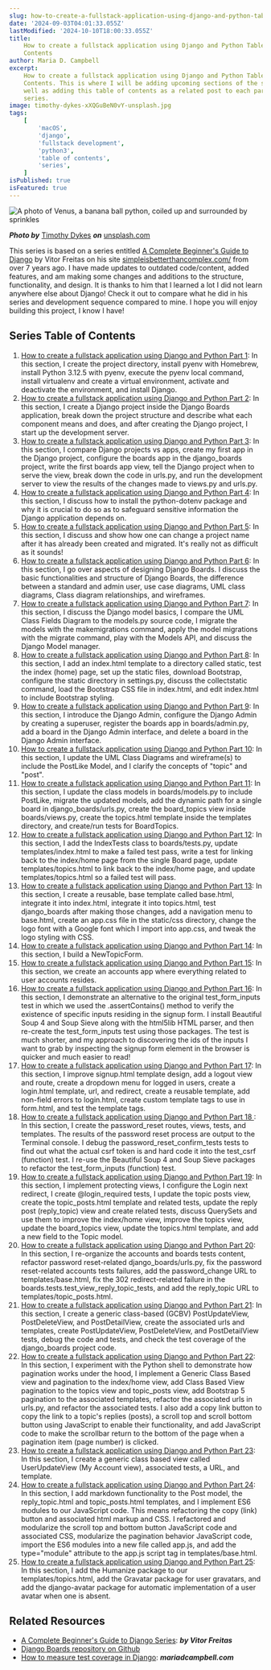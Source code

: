 ```yaml
---
slug: how-to-create-a-fullstack-application-using-django-and-python-table-of-contents
date: '2024-09-03T04:01:33.055Z'
lastModified: '2024-10-10T18:00:33.055Z'
title:
    How to create a fullstack application using Django and Python Table of
    Contents
author: Maria D. Campbell
excerpt:
    How to create a fullstack application using Django and Python Table of
    Contents. This is where I will be adding upcoming sections of the series as
    well as adding this table of contents as a related post to each part of the
    series.
image: timothy-dykes-xXQGuBeN0vY-unsplash.jpg
tags:
    [
        'macOS',
        'django',
        'fullstack development',
        'python3',
        'table of contents',
        'series',
    ]
isPublished: true
isFeatured: true
---
```


![A photo of Venus, a banana ball python, coiled up and surrounded by sprinkles](timothy-dykes-xXQGuBeN0vY-unsplash.jpg)

**_Photo by_** [Timothy Dykes](https://unsplash.com/@timothycdykes) **_on_**
[unsplash.com](https://unsplash.com/photos/brown-and-white-snake-on-white-textile-xXQGuBeN0vY)

This series is based on a series entitled
[A Complete Beginner's Guide to Django](https://simpleisbetterthancomplex.com/series/beginners-guide/1.11/)
by Vitor Freitas on his site
[simpleisbetterthancomplex.com/](https://simpleisbetterthancomplex.com/) from
over 7 years ago. I have made updates to outdated code/content, added features,
and am making some changes and additions to the structure, functionality, and
design. It is thanks to him that I learned a lot I did not learn anywhere else
about Django! Check it out to compare what he did in his series and development
sequence compared to mine. I hope you will enjoy building this project, I know I
have!

## Series Table of Contents

1.  [How to create a fullstack application using Django and Python Part 1](/blog/how-to-create-a-fullstack-application-using-django-and-python-part-1):
    In this section, I create the project directory, install pyenv with
    Homebrew, install Python 3.12.5 with pyenv, execute the pyenv local command,
    install virtualenv and create a virtual environment, activate and deactivate
    the environment, and install Django.
1.  [How to create a fullstack application using Django and Python Part 2](https://www.mariadcampbell.com/blog/how-to-create-a-fullstack-application-using-django-and-python-part-2):
    In this section, I create a Django project inside the Django Boards
    application, break down the project structure and describe what each
    component means and does, and after creating the Django project, I start up
    the development server.
1.  [How to create a fullstack application using Django and Python Part 3](/blog/how-to-create-a-fullstack-application-using-django-and-python-part-3):
    In this section, I compare Django projects vs apps, create my first app in
    the Django project, configure the boards app in the django_boards project,
    write the first boards app view, tell the Django project when to serve the
    view, break down the code in urls.py, and run the development server to view
    the results of the changes made to views.py and urls.py.
1.  [How to create a fullstack application using Django and Python Part 4](/blog/how-to-create-a-fullstack-application-using-django-and-python-part-4):
    In this section, I discuss how to install the python-dotenv package and why
    it is crucial to do so as to safeguard sensitive information the Django
    application depends on.
1.  [How to create a fullstack application using Django and Python Part 5](/blog/how-to-create-a-fullstack-application-using-django-and-python-part-5):
    In this section, I discuss and show how one can change a project name after
    it has already been created and migrated. It's really not as difficult as it
    sounds!
1.  [How to create a fullstack application using Django and Python Part 6](http://localhost:3000/blog/how-to-create-a-fullstack-application-using-django-and-python-part-6):
    In this section, I go over aspects of designing Django Boards. I discuss the
    basic functionalities and structure of Django Boards, the difference between
    a standard and admin user, use case diagrams, UML class diagrams, Class
    diagram relationships, and wireframes.
1.  [How to create a fullstack application using Django and Python Part 7](https://www.mariadcampbell.com/blog/how-to-create-a-fullstack-application-using-django-and-python-part-7):
    In this section, I discuss the Django model basics, I compare the UML Class
    Fields Diagram to the models.py source code, I migrate the models with the
    makemigrations command, apply the model migrations with the migrate command,
    play with the Models API, and discuss the Django Model manager.
1.  [How to create a fullstack application using Django and Python Part 8](/blog/how-to-create-a-fullstack-application-using-django-and-python-part-8):
    In this section, I add an index.html template to a directory called static,
    test the index (home) page, set up the static files, download Bootstrap,
    configure the static directory in settings.py, discuss the collectstatic
    command, load the Bootstrap CSS file in index.html, and edit index.html to
    include Bootstrap styling.
1.  [How to create a fullstack application using Django and Python Part 9](http://localhost:3000/blog/jhow-to-create-a-fullstack-application-using-django-and-python-part-9):
    In this section, I introduce the Django Admin, configure the Django Admin by
    creating a superuser, register the boards app in boards/admin.py, add a
    board in the Django Admin interface, and delete a board in the Django Admin
    interface.
1.  [How to create a fullstack application using Django and Python Part 10](/blog/how-to-create-a-fullstack-application-using-django-and-python-part-10):
    In this section, I update the UML Class Diagrams and wireframe(s) to include
    the PostLike Model, and I clarify the concepts of "topic" and "post".
1.  [How to create a fullstack application using Django and Python Part 11](/blog/how-to-create-a-fullstack-application-using-django-and-python-part-11#related-posts):
    In this section, I update the class models in boards/models.py to include
    PostLike, migrate the updated models, add the dynamic path for a single
    board in django_boards/urls.py, create the board_topics view inside
    boards/views.py, create the topics.html template inside the templates
    directory, and create/run tests for BoardTopics.
1.  [How to create a fullstack application using Django and Python Part 12](/blog/how-to-create-a-fullstack-application-using-django-and-python-part-12):
    In this section, I add the IndexTests class to boards/tests.py, update
    templates/index.html to make a failed test pass, write a test for linking
    back to the index/home page from the single Board page, update
    templates/topics.html to link back to the index/home page, and update
    templates/topics.html so a failed test will pass.
1.  [How to create a fullstack application using Django and Python Part 13](/blog/how-to-create-a-fullstack-application-using-django-and-python-part-13):
    In this section, I create a reusable, base template called base.html,
    integrate it into index.html, integrate it into topics.html, test
    django_boards after making those changes, add a navigation menu to
    base.html, create an app.css file in the static/css directory, change the
    logo font with a Google font which I import into app.css, and tweak the logo
    styling with CSS.
1.  [How to create a fullstack application using Django and Python Part 14](http://localhost:3000/blog/how-to-create-a-fullstack-application-using-django-and-python-part-14#conclusion):
    In this section, I build a NewTopicForm.
1.  [How to create a fullstack application using Django and Python Part 15](/blog/how-to-create-a-fullstack-application-using-django-and-python-table-of-contents):
    In this section, we create an accounts app where everything related to user
    accounts resides.
1.  [How to create a fullstack application using Django and Python Part 16](/blog/how-to-create-a-fullstack-application-using-django-and-python-part-16):
    In this section, I demonstrate an alternative to the original
    test_form_inputs test in which we used the .assertContains() method to
    verify the existence of specific inputs residing in the signup form. I
    install Beautiful Soup 4 and Soup Sieve along with the html5lib HTML parser,
    and then re-create the test_form_inputs test using those packages. The test
    is much shorter, and my approach to discovering the ids of the inputs I want
    to grab by inspecting the signup form element in the browser is quicker and
    much easier to read!
1.  [How to create a fullstack application using Django and Python Part 17](/blog/how-to-create-a-fullstack-application-using-django-and-python-part-17):
    In this section, I improve signup.html template design, add a logout view
    and route, create a dropdown menu for logged in users, create a login.html
    template, url, and redirect, create a reusable template, add non-field
    errors to login.html, create custom template tags to use in form.html, and
    test the template tags.
1.  [How to create a fullstack application using Django and Python Part 18 ](/blog/how-to-create-a-fullstack-application-using-django-and-python-part-18):
    In this section, I create the password_reset routes, views, tests, and
    templates. The results of the password reset process are output to the
    Terminal console. I debug the password_reset_confirm_tests tests to find out
    what the actual csrf token is and hard code it into the test_csrf (function)
    test. I re-use the Beautiful Soup 4 and Soup Sieve packages to refactor the
    test_form_inputs (function) test.
1.  [How to create a fullstack application using Django and Python Part 19](/blog/how-to-create-a-fullstack-application-using-django-and-python-part-19#related-posts):
    In this section, I implement protecting views, I configure the Login next
    redirect, I create @login_required tests, I update the topic posts view,
    create the topic_posts.html template and related tests, update the reply
    post (reply_topic) view and create related tests, discuss QuerySets and use
    them to improve the index/home view, improve the topics view, update the
    board_topics view, update the topics.html template, and add a new field to
    the Topic model.
1.  [How to create a fullstack application using Django and Python Part 20](/blog/how-to-create-a-fullstack-application-using-django-and-python-part-20):
    In this section, I re-organize the accounts and boards tests content,
    refactor password reset-related django_boards/urls.py, fix the password
    reset-related accounts tests failures, add the password_change URL to
    templates/base.html, fix the 302 redirect-related failure in the
    boards.tests.test_view_reply_topic_tests, and add the reply_topic URL to
    templates/topic_posts.html.
1.  [How to create a fullstack application using Django and Python Part 21](/blog/how-to-create-a-fullstack-application-using-django-and-python-part-21#finishing-the-postupdateviewtests-tests):
    In this section, I create a generic class-based (GCBV) PostUpdateView,
    PostDeleteView, and PostDetailView, create the associated urls and
    templates, create PostUpdateView, PostDeleteView, and PostDetailView tests,
    debug the code and tests, and check the test coverage of the django_boards
    project code.
1.  [How to create a fullstack application using Django and Python Part 22](/blog/how-to-create-a-fullstack-application-using-django-and-python-part-22):
    In this section, I experiment with the Python shell to demonstrate how
    pagination works under the hood, I implement a Generic Class Based view and
    pagination to the index/home view, add Class Based View pagination to the
    topics view and topic_posts view, add Bootstrap 5 pagination to the
    associated templates, refactor the associated urls in urls.py, and refactor
    the associated tests. I also add a copy link button to copy the link to a
    topic's replies (posts), a scroll top and scroll bottom button using
    JavaScript to enable their functionality, and add JavaScript code to make
    the scrollbar return to the bottom of the page when a pagination item (page
    number) is clicked.
1.  [How to create a fullstack application using Django and Python Part 23](/blog/how-to-create-a-fullstack-application-using-django-and-python-part-23):
    In this section, I create a generic class based view called UserUpdateView
    (My Account view), associated tests, a URL, and template.
1.  [How to create a fullstack application using Django and Python Part 24](/blog/how-to-create-a-fullstack-application-using-django-and-python-part-24):
    In this section, I add markdown functionality to the Post model, the
    reply_topic.html and topic_posts.html templates, and I implement ES6 modules
    to our JavaScript code. This means refactoring the copy (link) button and
    associated html markup and CSS. I refactored and modularize the scroll top
    and bottom button JavaScript code and associated CSS, modularize the
    pagination behavior JavaScript code, import the ES6 modules into a new file
    called app.js, and add the type="module" attribute to the app.js script tag
    in templates/base.html.
1.  [How to create a fullstack application using Django and Python Part 25](/blog/how-to-create-a-fullstack-application-using-django-and-python-part-25):
    In this section, I add the Humanize package to our templates/topics.html,
    add the Gravatar package for user gravatars, and add the django-avatar
    package for automatic implementation of a user avatar when one is absent.

## Related Resources

-   [A Complete Beginner's Guide to Django Series](https://simpleisbetterthancomplex.com/series/beginners-guide/1.11/):
    **_by Vitor Freitas_**
-   [Django Boards repository on Github](https://github.com/interglobalmedia/django-boards)
-   [How to measure test coverage in Django](/blog/how-to-measure-test-coverage-in-django):
    **_mariadcampbell.com_**
